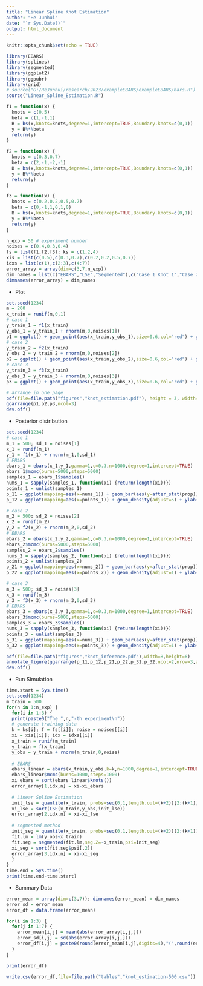 ```yaml
---
title: "Linear Spline Knot Estimation"
author: "He Junhui"
date: "`r Sys.Date()`"
output: html_document
---
```


```r
knitr::opts_chunk$set(echo = TRUE)
```

```r
library(EBARS)
library(splines)
library(segmented)
library(ggplot2)
library(ggpubr)
library(grid)
# source("G:/HeJunhui/research/2023/exampleEBARS/exampleEBARS/bars.R")
source("Linear_Spline_Estimation.R")
```

```r
f1 = function(x) {
  knots = c(0.5)
  beta = c(1,-1,1)
  B = bs(x,knots=knots,degree=1,intercept=TRUE,Boundary.knots=c(0,1))
  y = B%*%beta
  return(y)
}

f2 = function(x) {
  knots = c(0.3,0.7)
  beta = c(2,-1,-2,-1)
  B = bs(x,knots=knots,degree=1,intercept=TRUE,Boundary.knots=c(0,1))
  y = B%*%beta
  return(y)
}

f3 = function(x) {
  knots = c(0.2,0.2,0.5,0.7)
  beta = c(0,-1,1,0,1,0)
  B = bs(x,knots=knots,degree=1,intercept=TRUE,Boundary.knots=c(0,1))
  y = B%*%beta
  return(y)
}
```

```r
n_exp = 50 # experiment number
noises = c(0.4,0.3,0.4)
fs = list(f1,f2,f3); ks = c(1,2,4)
xis = list(c(0.5),c(0.3,0.7),c(0.2,0.2,0.5,0.7))
idxs = list(c(1),c(2:3),c(4:7))
error_array = array(dim=c(3,7,n_exp))
dim_names = list(c("EBARS","LSE","Segmented"),c("Case 1 Knot 1","Case 2 Knot 1","Case 2 Knot 2","Case 3 Knot 1","Case 3 Knot 2","Case 3 Knot 3","Case 3 Knot 4"))
dimnames(error_array) = dim_names
```

+ Plot

```r
set.seed(1234)
m = 200
x_train = runif(m,0,1)
# case 1
y_train_1 = f1(x_train)
y_obs_1 = y_train_1 + rnorm(m,0,noises[1])
p1 = ggplot() + geom_point(aes(x_train,y_obs_1),size=0.6,col="red") + geom_line(aes(x_train,y_train_1)) + theme(axis.title.x=element_blank(),axis.title.y=element_blank())
# case 2
y_train_2 = f2(x_train)
y_obs_2 = y_train_2 + rnorm(m,0,noises[2])
p2 = ggplot() + geom_point(aes(x_train,y_obs_2),size=0.6,col="red") + geom_line(aes(x_train,y_train_2)) + theme(axis.title.x=element_blank(),axis.title.y=element_blank())
# case 3 
y_train_3 = f3(x_train)
y_obs_3 = y_train_3 + rnorm(m,0,noises[3])
p3 = ggplot() + geom_point(aes(x_train,y_obs_3),size=0.6,col="red") + geom_line(aes(x_train,y_train_3)) + theme(axis.title.x=element_blank(),axis.title.y=element_blank())

# arrange in one page
pdf(file=file.path("figures","knot_estimation.pdf"), height = 3, width=10.5)
ggarrange(p1,p2,p3,ncol=3)
dev.off()
```

+ Posterior distribution
```r
set.seed(1234)
# case 1
m_1 = 500; sd_1 = noises[1]
x_1 = runif(m_1)
y_1 = f1(x_1) + rnorm(m_1,0,sd_1)
# EBARS
ebars_1 = ebars(x_1,y_1,gamma=1,c=0.3,n=1000,degree=1,intercept=TRUE)
ebars_1$mcmc(burns=5000,steps=5000)
samples_1 = ebars_1$samples()
nums_1 = sapply(samples_1, function(xi) {return(length(xi))})
points_1 = unlist(samples_1)
p_11 = ggplot(mapping=aes(x=nums_1)) + geom_bar(aes(y=after_stat(prop))) + ylab("") + xlab("") + geom_vline(aes(xintercept=mean(nums_1)), color="red", linetype="dashed") + scale_x_continuous(breaks=seq(min(nums_1),max(nums_1)),labels=seq(min(nums_1),max(nums_1)))
p_12 = ggplot(mapping=aes(x=points_1)) + geom_density(adjust=5) + ylab("") + xlab("")

# case 2
m_2 = 500; sd_2 = noises[2]
x_2 = runif(m_2)
y_2 = f2(x_2) + rnorm(m_2,0,sd_2)
# EBARS
ebars_2 = ebars(x_2,y_2,gamma=1,c=0.3,n=1000,degree=1,intercept=TRUE)
ebars_2$mcmc(burns=5000,steps=5000)
samples_2 = ebars_2$samples()
nums_2 = sapply(samples_2, function(xi) {return(length(xi))})
points_2 = unlist(samples_2)
p_21 = ggplot(mapping=aes(x=nums_2)) + geom_bar(aes(y=after_stat(prop))) + ylab("") + xlab("") + geom_vline(aes(xintercept=mean(nums_2)), color="red", linetype="dashed") + scale_x_continuous(breaks=seq(min(nums_2),max(nums_2)),labels=seq(min(nums_2),max(nums_2)))
p_22 = ggplot(mapping=aes(x=points_2)) + geom_density(adjust=1) + ylab("") + xlab("")

# case 3
m_3 = 500; sd_3 = noises[3]
x_3 = runif(m_3)
y_3 = f3(x_3) + rnorm(m_3,0,sd_3)
# EBARS
ebars_3 = ebars(x_3,y_3,gamma=1,c=0.3,n=1000,degree=1,intercept=TRUE)
ebars_3$mcmc(burns=5000,steps=5000)
samples_3 = ebars_3$samples()
nums_3 = sapply(samples_3, function(xi) {return(length(xi))})
points_3 = unlist(samples_3)
p_31 = ggplot(mapping=aes(x=nums_3)) + geom_bar(aes(y=after_stat(prop))) + ylab("") + xlab("") + geom_vline(aes(xintercept=mean(nums_3)), color="red", linetype="dashed") + scale_x_continuous(breaks=seq(min(nums_3),max(nums_3)),labels=seq(min(nums_3),max(nums_3)))
p_32 = ggplot(mapping=aes(x=points_3)) + geom_density(adjust=1) + ylab("") + xlab("")

pdf(file=file.path("figures","knot_inference.pdf"),width=8,height=6)
annotate_figure(ggarrange(p_11,p_12,p_21,p_22,p_31,p_32,ncol=2,nrow=3,align="hv"),top="",left="")
dev.off()
```


+ Run Simulation

```r
time.start = Sys.time()
set.seed(1234)
m_train = 500
for(n in 1:n_exp) {
  for(i in 1:3) {
  print(paste0("The ",n,"-th experiment\n"))
  # generate training data
  k = ks[i]; f = fs[[i]]; noise = noises[[i]]
  xi = xis[[i]]; idx = idxs[[i]]
  x_train = runif(m_train)
  y_train = f(x_train)
  y_obs = y_train + rnorm(m_train,0,noise)
  
  # EBARS
  ebars_linear = ebars(x_train,y_obs,k=k,n=1000,degree=1,intercept=TRUE)
  ebars_linear$mcmc(burns=1000,steps=1000)
  xi_ebars = sort(ebars_linear$knots())
  error_array[1,idx,n] = xi-xi_ebars
  
  # Linear Spline Estimation
  init_lse = quantile(x_train, probs=seq(0,1,length.out=(k+2))[2:(k+1)])
  xi_lse = sort(LSE(x_train,y_obs,init_lse))
  error_array[2,idx,n] = xi-xi_lse
  
  # segmented method
  init_seg = quantile(x_train, probs=seq(0,1,length.out=(k+2))[2:(k+1)])
  fit.lm = lm(y_obs~x_train)
  fit.seg = segmented(fit.lm,seg.Z=~x_train,psi=init_seg)
  xi_seg = sort(fit.seg$psi[,2])
  error_array[3,idx,n] = xi-xi_seg
  }
}
time.end = Sys.time()
print(time.end-time.start)
```

+ Summary Data

```r
error_mean = array(dim=c(3,7)); dimnames(error_mean) = dim_names
error_sd = error_mean
error_df = data.frame(error_mean)

for(i in 1:3) {
  for(j in 1:7) {
    error_mean[i,j] = mean(abs(error_array[i,j,]))
    error_sd[i,j] = sd(abs(error_array[i,j,]))
    error_df[i,j] = paste0(round(error_mean[i,j],digits=4),"(",round(error_sd[i,j],digits=4),")")
  }
}

print(error_df)
```

```r
write.csv(error_df,file=file.path("tables","knot_estimation-500.csv"))
```

